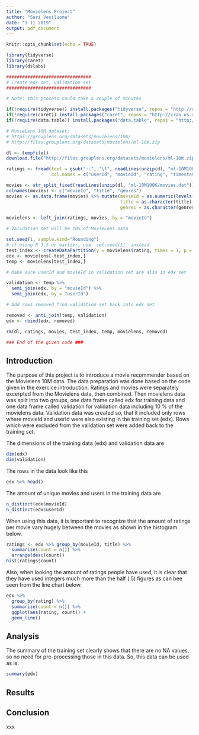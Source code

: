 ```yaml
---
title: "Movielens Project"
author: "Sari Vesiluoma"
date: "1 11 2019"
output: pdf_document
---
```


```r
knitr::opts_chunk$set(echo = TRUE)
```

```r
library(tidyverse)
library(caret)
library(dslabs)

################################
# Create edx set, validation set
################################

# Note: this process could take a couple of minutes

if(!require(tidyverse)) install.packages("tidyverse", repos = "http://cran.us.r-project.org")
if(!require(caret)) install.packages("caret", repos = "http://cran.us.r-project.org")
if(!require(data.table)) install.packages("data.table", repos = "http://cran.us.r-project.org")

# MovieLens 10M dataset:
# https://grouplens.org/datasets/movielens/10m/
# http://files.grouplens.org/datasets/movielens/ml-10m.zip

dl <- tempfile()
download.file("http://files.grouplens.org/datasets/movielens/ml-10m.zip", dl)

ratings <- fread(text = gsub("::", "\t", readLines(unzip(dl, "ml-10M100K/ratings.dat"))),
                 col.names = c("userId", "movieId", "rating", "timestamp"))

movies <- str_split_fixed(readLines(unzip(dl, "ml-10M100K/movies.dat")), "\\::", 3)
colnames(movies) <- c("movieId", "title", "genres")
movies <- as.data.frame(movies) %>% mutate(movieId = as.numeric(levels(movieId))[movieId],
                                           title = as.character(title),
                                           genres = as.character(genres))

movielens <- left_join(ratings, movies, by = "movieId")

# Validation set will be 10% of MovieLens data

set.seed(1, sample.kind="Rounding")
# if using R 3.5 or earlier, use `set.seed(1)` instead
test_index <- createDataPartition(y = movielens$rating, times = 1, p = 0.1, list = FALSE)
edx <- movielens[-test_index,]
temp <- movielens[test_index,]

# Make sure userId and movieId in validation set are also in edx set

validation <- temp %>% 
  semi_join(edx, by = "movieId") %>%
  semi_join(edx, by = "userId")

# Add rows removed from validation set back into edx set

removed <- anti_join(temp, validation)
edx <- rbind(edx, removed)

rm(dl, ratings, movies, test_index, temp, movielens, removed)

### End of the given code ###
```

## Introduction

The purpose of this project is to introduce a movie recommender based on the Movielens 10M data. The data preparation was done based on the code given in the exercice introduction. Ratings and movies were separately excerpted from the Movielens data, then combined. Then movielens data was split into two groups, one data frame called edx for training data and one data frame called validation for validation data including 10 % of the movielens data. Validation data was created so, that it included only rows where movieId and userId were also existing in the training set (edx). Rows which were excluded from the validation set were added back to the training set. 

The dimensions of the training data (edx) and validation data are

```r
dim(edx)
dim(validation)
```

The rows in the data look like this

```r
edx %>% head()
```

The amount of unique movies and users in the training data are

```r
n_distinct(edx$movieId)
n_distinct(edx$userId)
```

When using this data, it is important to recognize that the amount of ratings per movie vary hugely between the movies as shown in the histogram below.

```r
ratings <- edx %>% group_by(movieId, title) %>%
  summarize(count = n()) %>%
  arrange(desc(count))
hist(ratings$count)
```

Also, when looking the amount of ratings people have used, it is clear that they have used integers much more than the half (.5) figures as can bee seen from the line chart below. 

```r
edx %>%
  group_by(rating) %>%
  summarize(count = n()) %>%
  ggplot(aes(rating, count)) +
  geom_line()
```


## Analysis

The summary of the training set clearly shows that there are no NA values, so no need for pre-processing those in this data. So, this data can be used as is.

```r
summary(edx)
```


## Results


## Conclusion

xxx

